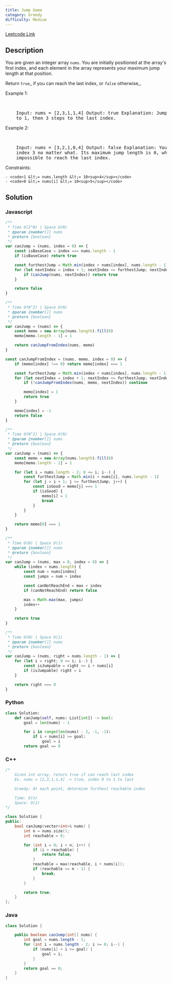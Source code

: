 ```yaml
---
title: Jump Game
category: Greedy
difficulty: Medium
---
```


<Callout>

[Leetcode Link](https://leetcode.com/problems/jump-game)

</Callout>

## Description

You are given an integer array <code>nums</code>. You are initially positioned at the array&#39;s first index, and each element in the array represents your maximum jump length at that position.

Return <code>true</code>_ if you can reach the last index, or _<code>false</code>_ otherwise_.

Example 1:

<br />
<pre className="overflow-x-auto">
	Input: nums = [2,3,1,1,4] Output: true Explanation: Jump 1 step from index 0
	to 1, then 3 steps to the last index.
</pre>

Example 2:

<br />
<pre className="overflow-x-auto">
	Input: nums = [3,2,1,0,4] Output: false Explanation: You will always arrive at
	index 3 no matter what. Its maximum jump length is 0, which makes it
	impossible to reach the last index.
</pre>

Constraints:

    - <code>1 &lt;= nums.length &lt;= 10<sup>4</sup></code>
    - <code>0 &lt;= nums[i] &lt;= 10<sup>5</sup></code>

## Solution

### Javascript

```javascript
/**
 * Time O(2^N) | Space O(N)
 * @param {number[]} nums
 * @return {boolean}
 */
var canJump = (nums, index = 0) => {
	const isBaseCase = index === nums.length - 1
	if (isBaseCase) return true

	const furthestJump = Math.min(index + nums[index], nums.length - 1)
	for (let nextIndex = index + 1; nextIndex <= furthestJump; nextIndex++) {
		if (canJump(nums, nextIndex)) return true
	}

	return false
}

/**
 * Time O(N^2) | Space O(N)
 * @param {number[]} nums
 * @return {boolean}
 */
var canJump = (nums) => {
	const memo = new Array(nums.length).fill(0)
	memo[memo.length - 1] = 1

	return canJumpFromIndex(nums, memo)
}

const canJumpFromIndex = (nums, memo, index = 0) => {
	if (memo[index] !== 0) return memo[index] === 1

	const furthestJump = Math.min(index + nums[index], nums.length - 1)
	for (let nextIndex = index + 1; nextIndex <= furthestJump; nextIndex++) {
		if (!canJumpFromIndex(nums, memo, nextIndex)) continue

		memo[index] = 1
		return true
	}

	memo[index] = -1
	return false
}

/**
 * Time O(N^2) | Space O(N)
 * @param {number[]} nums
 * @return {boolean}
 */
var canJump = (nums) => {
	const memo = new Array(nums.length).fill(0)
	memo[memo.length - 1] = 1

	for (let i = nums.length - 2; 0 <= i; i--) {
		const furthestJump = Math.min(i + nums[i], nums.length - 1)
		for (let j = i + 1; j <= furthestJump; j++) {
			const isGood = memo[j] === 1
			if (isGood) {
				memo[i] = 1
				break
			}
		}
	}

	return memo[0] === 1
}

/**
 * Time O(N) | Space O(1)
 * @param {number[]} nums
 * @return {boolean}
 */
var canJump = (nums, max = 0, index = 0) => {
	while (index < nums.length) {
		const num = nums[index]
		const jumps = num + index

		const canNotReachEnd = max < index
		if (canNotReachEnd) return false

		max = Math.max(max, jumps)
		index++
	}

	return true
}

/**
 * Time O(N) | Space O(1)
 * @param {number[]} nums
 * @return {boolean}
 */
var canJump = (nums, right = nums.length - 1) => {
	for (let i = right; 0 <= i; i--) {
		const isJumpable = right <= i + nums[i]
		if (isJumpable) right = i
	}

	return right === 0
}
```

### Python

```python
class Solution:
    def canJump(self, nums: List[int]) -> bool:
        goal = len(nums) - 1

        for i in range(len(nums) - 2, -1, -1):
            if i + nums[i] >= goal:
                goal = i
        return goal == 0

```

### C++

```cpp
/*
    Given int array, return true if can reach last index
    Ex. nums = [2,3,1,1,4] -> true, index 0 to 1 to last

    Greedy: At each point, determine furthest reachable index

    Time: O(n)
    Space: O(1)
*/

class Solution {
public:
    bool canJump(vector<int>& nums) {
        int n = nums.size();
        int reachable = 0;

        for (int i = 0; i < n; i++) {
            if (i > reachable) {
                return false;
            }
            reachable = max(reachable, i + nums[i]);
            if (reachable >= n - 1) {
                break;
            }
        }

        return true;
    }
};

```

### Java

```java
class Solution {

    public boolean canJump(int[] nums) {
        int goal = nums.length - 1;
        for (int i = nums.length - 2; i >= 0; i--) {
            if (nums[i] + i >= goal) {
                goal = i;
            }
        }
        return goal == 0;
    }
}

```
